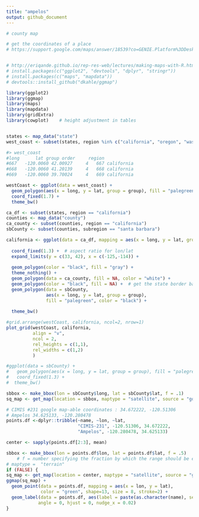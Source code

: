 ```yaml
---
title: "ampelos"
output: github_document
---
```






```r

# county map

# get the coordinates of a place
# https://support.google.com/maps/answer/18539?co=GENIE.Platform%3DDesktop&hl=en


# http://eriqande.github.io/rep-res-web/lectures/making-maps-with-R.html
# install.packages(c("ggplot2", "devtools", "dplyr", "stringr"))
# install.packages(c("maps", "mapdata"))
# devtools::install_github("dkahle/ggmap")

library(ggplot2)
library(ggmap)
library(maps)
library(mapdata)
library(gridExtra)
library(cowplot)    # height adjustment in tables


states <- map_data("state")
west_coast <- subset(states, region %in% c("california", "oregon", "washington"))

#> west_coast
#long      lat group order     region
#667   -120.0060 42.00927     4   667 california
#668   -120.0060 41.20139     4   668 california
#669   -120.0060 39.70024     4   669 california

westCoast <- ggplot(data = west_coast) + 
  geom_polygon(aes(x = long, y = lat, group = group), fill = "palegreen", color = "black") +
  coord_fixed(1.7) +
  theme_bw()

ca_df <- subset(states, region == "california")
counties <- map_data("county")
ca_county <- subset(counties, region == "california")
sbCounty <- subset(counties, subregion == "santa barbara")

california <- ggplot(data = ca_df, mapping = aes(x = long, y = lat, group = group)) + 
  
  coord_fixed(1.3) +  # aspect ratio for lon/lat
  expand_limits(y = c(33, 42), x = c(-125,-114)) +
  
  geom_polygon(color = "black", fill = "gray") + 
  theme_nothing() +
  geom_polygon(data = ca_county, fill = NA, color = "white") +
  geom_polygon(color = "black", fill = NA) +  # get the state border back on top
  geom_polygon(data = sbCounty, 
               aes(x = long, y = lat, group = group), 
               fill = "palegreen", color = "black") +
  
  theme_bw()

#grid.arrange(westCoast, california, ncol=2, nrow=1)
plot_grid(westCoast, california, 
          align = "v",
          ncol = 2,
          rel_heights = c(1,1),
          rel_widths = c(1,2)
          )

```



```r

#ggplot(data = sbCounty) + 
#   geom_polygon(aes(x = long, y = lat, group = group), fill = "palegreen", color = "black") + 
#   coord_fixed(1.3) +
#  theme_bw()


```



```r


sbbox <- make_bbox(lon = sbCounty$long, lat = sbCounty$lat, f = .1)
sq_map <- get_map(location = sbbox, maptype = "satellite", source = "google")

# CIMIS #231 google map-able coordinates : 34.672222, -120.51306
# Ampelos 34.625133, -120.280478
points.df <-dplyr::tribble(~name, ~lon, ~lat, 
                           "CIMIS-231", -120.51306, 34.672222, 
                           "Ampelos", -120.280478, 34.625133)

center <- sapply(points.df[2:3], mean)

sbbox <- make_bbox(lon = points.df$lon, lat = points.df$lat, f = .5)
    # f = number specifying the fraction by which the range should be extended
# maptype =  "terrain"
if (FALSE) {
sq_map <- get_map(location = center, maptype = "satellite", source = "google", zoom=10)
ggmap(sq_map) + 
  geom_point(data = points.df, mapping = aes(x = lon, y = lat), 
             color = "green", shape=13, size = 8, stroke=2) +
  geom_label(data = points.df, aes(label = paste(as.character(name), sep="")), 
            angle = 0, hjust = 0, nudge_x = 0.02)
}


```



